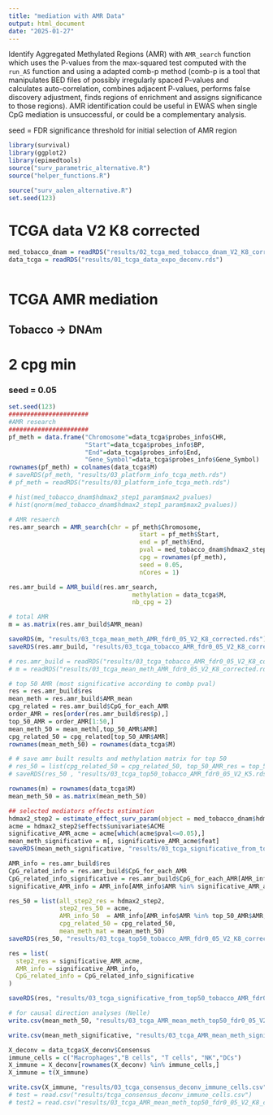 ```yaml
---
title: "mediation with AMR Data"
output: html_document
date: "2025-01-27"
---
```



Identify Aggregated Methylated Regions (AMR) with `AMR_search` function which uses the P-values from the max-squared test computed with the `run_AS` function and using a adapted comb-p method (comb-p is a tool that manipulates BED files of possibly irregularly spaced P-values and calculates auto-correlation, combines adjacent P-values, performs false discovery adjustment, finds regions of enrichment and assigns significance to those regions). AMR identification could be useful in EWAS when single CpG mediation is unsuccessful, or could be a complementary analysis.


seed = FDR significance threshold for initial selection of AMR region





```r
library(survival)
library(ggplot2)
library(epimedtools)
source("surv_parametric_alternative.R")
source("helper_functions.R")

source("surv_aalen_alternative.R")
set.seed(123)
```



# TCGA data V2 K8 corrected

```r

med_tobacco_dnam = readRDS("results/02_tcga_med_tobacco_dnam_V2_K8_corrected.rds")
data_tcga = readRDS("results/01_tcga_data_expo_deconv.rds")



```

# TCGA AMR mediation
## Tobacco -> DNAm
# 2 cpg min
### seed = 0.05
```r
set.seed(123)
######################
#AMR research
######################
pf_meth = data.frame("Chromosome"=data_tcga$probes_info$CHR,
                     "Start"=data_tcga$probes_info$BP,
                     "End"=data_tcga$probes_info$End,
                     "Gene_Symbol"=data_tcga$probes_info$Gene_Symbol)
rownames(pf_meth) = colnames(data_tcga$M)
# saveRDS(pf_meth, "results/03_platform_info_tcga_meth.rds")
# pf_meth = readRDS("results/03_platform_info_tcga_meth.rds")

# hist(med_tobacco_dnam$hdmax2_step1_param$max2_pvalues)
# hist(qnorm(med_tobacco_dnam$hdmax2_step1_param$max2_pvalues))

# AMR resaerch
res.amr_search = AMR_search(chr = pf_meth$Chromosome,
                                    start = pf_meth$Start,
                                    end = pf_meth$End,
                                    pval = med_tobacco_dnam$hdmax2_step1_param$max2_pvalues,
                                    cpg = rownames(pf_meth),
                                    seed = 0.05, 
                                    nCores = 1)

res.amr_build = AMR_build(res.amr_search,
                                  methylation = data_tcga$M, 
                                  nb_cpg = 2)

# total AMR
m = as.matrix(res.amr_build$AMR_mean)

saveRDS(m, "results/03_tcga_mean_meth_AMR_fdr0_05_V2_K8_corrected.rds")
saveRDS(res.amr_build, "results/03_tcga_tobacco_AMR_fdr0_05_V2_K8_corrected.rds")

# res.amr_build = readRDS("results/03_tcga_tobacco_AMR_fdr0_05_V2_K8_corrected.rds")
# m = readRDS("results/03_tcga_mean_meth_AMR_fdr0_05_V2_K8_corrected.rds")

# top 50 AMR (most significative according to combp pval)
res = res.amr_build$res
mean_meth = res.amr_build$AMR_mean
cpg_related = res.amr_build$CpG_for_each_AMR
order_AMR = res[order(res.amr_build$res$p),]
top_50_AMR = order_AMR[1:50,]
mean_meth_50 = mean_meth[,top_50_AMR$AMR]
cpg_related_50 = cpg_related[top_50_AMR$AMR]
rownames(mean_meth_50) = rownames(data_tcga$M)

# # save amr built results and methylation matrix for top 50
# res_50 = list(cpg_related_50 = cpg_related_50, top_50_AMR_res = top_50_AMR, mean_meth_50 = mean_meth_50)
# saveRDS(res_50 , "results/03_tcga_top50_tobacco_AMR_fdr0_05_V2_K5.rds")

rownames(m) = rownames(data_tcga$M)
mean_meth_50 = as.matrix(mean_meth_50)

## selected mediators effects estimation
hdmax2_step2 = estimate_effect_surv_param(object = med_tobacco_dnam$hdmax2_step1_param, m = mean_meth_50)
acme = hdmax2_step2$effects$univariate$ACME
significative_AMR_acme = acme[which(acme$pval<=0.05),]
mean_meth_significative = m[, significative_AMR_acme$feat]
saveRDS(mean_meth_significative, "results/03_tcga_significative_from_top50_mean_meth_AMR_fdr0_05_V2_K8_corrected.rds")

AMR_info = res.amr_build$res
CpG_related_info = res.amr_build$CpG_for_each_AMR
CpG_related_info_significative = res.amr_build$CpG_for_each_AMR[AMR_info$AMR %in% significative_AMR_acme$feat]
significative_AMR_info = AMR_info[AMR_info$AMR %in% significative_AMR_acme$feat,]

res_50 = list(all_step2_res = hdmax2_step2,
              step2_res_50 = acme,
              AMR_info_50  = AMR_info[AMR_info$AMR %in% top_50_AMR$AMR,],
              cpg_related_50 = cpg_related_50,
              mean_meth_mat = mean_meth_50)
saveRDS(res_50, "results/03_tcga_top50_tobacco_AMR_fdr0_05_V2_K8_corrected.rds")

res = list(
  step2_res = significative_AMR_acme,
  AMR_info = significative_AMR_info,
  CpG_related_info = CpG_related_info_significative
)

saveRDS(res, "results/03_tcga_significative_from_top50_tobacco_AMR_fdr0_05_V2_K8_corrected.rds")

# for causal direction analyses (Nelle)
write.csv(mean_meth_50, "results/03_tcga_AMR_mean_meth_top50_fdr0_05_V2_K8_corrected.csv")

write.csv(mean_meth_significative, "results/03_tcga_AMR_mean_meth_significative_fdr0_05_V2_K8_corrected.csv")

X_deconv = data_tcga$X_deconv$Consensus
immune_cells = c("Macrophages","B cells", "T cells", "NK","DCs")
X_immune = X_deconv[rownames(X_deconv) %in% immune_cells,]
X_immune = t(X_immune)

write.csv(X_immune, "results/03_tcga_consensus_deconv_immune_cells.csv")
# test = read.csv("results/tcga_consensus_deconv_immune_cells.csv")
# test2 = read.csv("results/03_tcga_AMR_mean_meth_top50_fdr0_05_V2_K8_corrected.csv")
```
